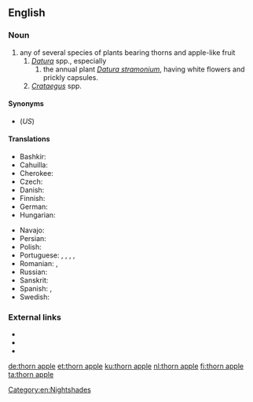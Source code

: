 {{also|thornapple}}
==English==

===Noun===
{{en-noun}}

# any of several species of plants bearing thorns and apple-like fruit
## ''[[Datura]]'' spp., especially
### the annual plant ''[[Datura stramonium]]'', having white flowers and prickly capsules.
## ''[[Crataegus]]'' spp.

====Synonyms====
* {{l|en|jimsonweed}} (''US'')

====Translations====
{{trans-top|''Datura stramonium''}}
* Bashkir: {{t|ba|ҡаразирә|sc=Cyrl}}
* Cahuilla: {{t|chl|kíkesewva'al}}
* Cherokee: {{t|chr|ᏒᏟ|tr=svhli|sc=Cher}}
* Czech: {{t|cs|durman|m}}
* Danish: {{t|da|pigæble|n}}
* Finnish: {{t+|fi|hulluruoho}}
* German: {{t+|de|Stechapfel|m}}
* Hungarian: {{t+|hu|maszlag}}
{{trans-mid}}
* Navajo: {{t|nv|chʼóhojilyééh}}
* Persian: {{t+|fa|تاتوره|tr=tâture|sc=fa-Arab}}
* Polish: {{t|pl|bieluń|f}}
* Portuguese: {{t+|pt|trombeta|f}}, {{t|pt|estramónio|m}} {{qualifier|Portugal}}, {{t|pt|estramônio|m}} {{qualifier|Brazil}}, {{t|pt|figueira-do-inferno|f}}, {{t|pt|figueira-do-diabo|f}}
* Romanian: {{t+|ro|ciumăfaie|f}}, {{t+|ro|laur|m}}
* Russian: {{t+|ru|дурма́н|m}}
* Sanskrit: {{t+|sa|कनक|m|tr=kanaka|sc=Deva}}
* Spanish: {{t|es|estramonio|m}}, {{t|es|toloache|m}}
* Swedish: {{t|sv|spikklubba|c}}
{{trans-bottom}}

===External links===
* {{pedia}}
* {{specieslite|Datura stramonium}}
* {{comcatlite|Datura stramonium}}

[[Category:en:Nightshades]]

[[de:thorn apple]]
[[et:thorn apple]]
[[ku:thorn apple]]
[[nl:thorn apple]]
[[fi:thorn apple]]
[[ta:thorn apple]]